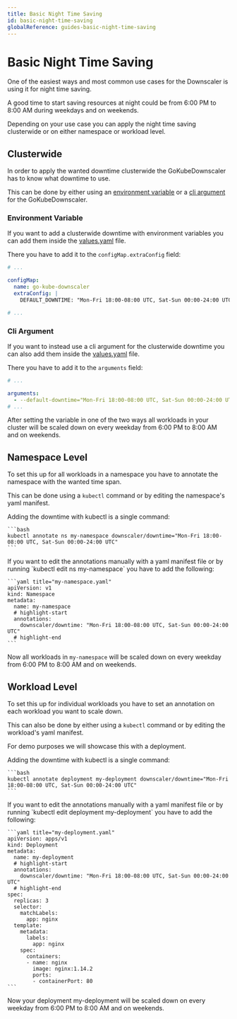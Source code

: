 ```yaml
---
title: Basic Night Time Saving
id: basic-night-time-saving
globalReference: guides-basic-night-time-saving
---
```



# Basic Night Time Saving

One of the easiest ways and most common use cases for the Downscaler is using it for night time saving.

A good time to start saving resources at night could be from 6:00 PM to 8:00 AM during weekdays and on weekends.

Depending on your use case you can apply the night time saving clusterwide or on either namespace or workload level.

## Clusterwide

In order to apply the wanted downtime clusterwide the GoKubeDownscaler has to know what downtime to use.

This can be done by either using an [environment variable](ref:docs-environment-variables) or a [cli argument](ref:docs-arguments) for the GoKubeDownscaler.

### Environment Variable

If you want to add a clusterwide downtime with environment variables
you can add them inside the [values.yaml](repo:deployments/chart/values.yaml) file.

There you have to add it to the `configMap.extraConfig` field:

```yaml title="values.yaml"
# ...

configMap:
  name: go-kube-downscaler
  extraConfig: |
    DEFAULT_DOWNTIME: "Mon-Fri 18:00-08:00 UTC, Sat-Sun 00:00-24:00 UTC"

# ...
```

### Cli Argument

If you want to instead use a cli argument for the clusterwide downtime
you can also add them inside the [values.yaml](repo:deployments/chart/values.yaml) file.

There you have to add it to the `arguments` field:

```yaml title="values.yaml"
# ...

arguments:
  - --default-downtime="Mon-Fri 18:00-08:00 UTC, Sat-Sun 00:00-24:00 UTC"
# ...
```

After setting the variable in one of the two ways
all workloads in your cluster will be scaled down on every weekday from 6:00 PM to 8:00 AM and on weekends.

## Namespace Level

To set this up for all workloads in a namespace you have to annotate the namespace with the wanted time span.

This can be done using a `kubectl` command or by editing the namespace's yaml manifest.

<Tabs>
  <TabItem value="kubectl" label="kubectl" default>
    Adding the downtime with kubectl is a single command:

    ```bash
    kubectl annotate ns my-namespace downscaler/downtime="Mon-Fri 18:00-08:00 UTC, Sat-Sun 00:00-24:00 UTC"
    ```

  </TabItem>
  <TabItem value="manifest" label="Edit manifest">
    If you want to edit the annotations manually with a yaml manifest file
    or by running `kubectl edit ns my-namespace` you have to add the following:

    ```yaml title="my-namespace.yaml"
    apiVersion: v1
    kind: Namespace
    metadata:
      name: my-namespace
      # highlight-start
      annotations:
        downscaler/downtime: "Mon-Fri 18:00-08:00 UTC, Sat-Sun 00:00-24:00 UTC"
      # highlight-end
    ```

  </TabItem>
</Tabs>

Now all workloads in `my-namespace` will be scaled down on every weekday from 6:00 PM to 8:00 AM
and on weekends.

## Workload Level

To set this up for individual workloads you have to set an annotation on each workload you want to scale down.

This can also be done by either using a `kubectl` command or by editing the workload's yaml manifest.

For demo purposes we will showcase this with a deployment.

<Tabs>
  <TabItem value="kubectl" label="kubectl" default>
    Adding the downtime with kubectl is a single command:

    ```bash
    kubectl annotate deployment my-deployment downscaler/downtime="Mon-Fri 18:00-08:00 UTC, Sat-Sun 00:00-24:00 UTC"
    ```

  </TabItem>
  <TabItem value="manifest" label="Edit manifest">
    If you want to edit the annotations manually with a yaml manifest file
    or by running `kubectl edit deployment my-deployment` you have to add the following:

    ```yaml title="my-deployment.yaml"
    apiVersion: apps/v1
    kind: Deployment
    metadata:
      name: my-deployment
      # highlight-start
      annotations:
        downscaler/downtime: "Mon-Fri 18:00-08:00 UTC, Sat-Sun 00:00-24:00 UTC"
      # highlight-end
    spec:
      replicas: 3
      selector:
        matchLabels:
          app: nginx
      template:
        metadata:
          labels:
            app: nginx
        spec:
          containers:
          - name: nginx
            image: nginx:1.14.2
            ports:
            - containerPort: 80
    ```

  </TabItem>
</Tabs>

Now your deployment my-deployment will be scaled down on every weekday from 6:00 PM to 8:00 AM and on weekends.
